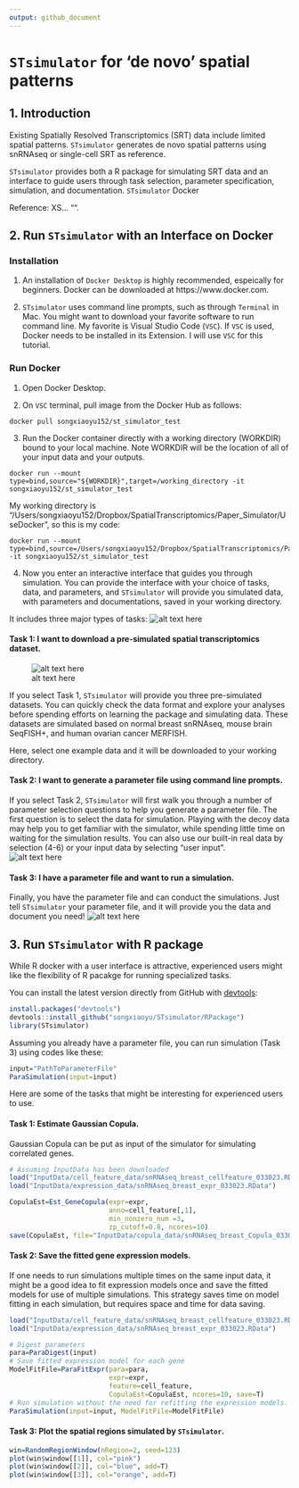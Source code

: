 ```yaml
---
output: github_document
---
```

<!-- README.md is generated from README.Rmd. Please edit that file -->

# `STsimulator` for 'de novo' spatial patterns

## 1. Introduction

Existing Spatially Resolved Transcriptomics (SRT) data include limited spatial patterns. `STsimulator` generates de novo spatial patterns using snRNAseq or single-cell SRT as reference. 


`STsimulator` provides both a R package for simulating SRT data and an interface to guide users through task selection, parameter specification, simulation, and documentation.  `STsimulator` Docker

Reference: XS... "". 


## 2. Run `STsimulator` with an Interface on Docker

### Installation
1. An installation of  `Docker Desktop` is highly recommended, espeically for beginners. Docker can be downloaded at https://www.docker.com. 

2. `STsimulator` uses command line prompts, such as through `Terminal` in Mac. You might want to download your favorite software to run command line. My favorite is Visual Studio Code (`VSC`). If `VSC` is used, Docker needs to be installed in its Extension. I will use `VSC` for this tutorial. 

<!-- 3. Clone `STsimulator` repository to your local machine, such as on `Terminal` type
```
git clone https://github.com/songxiaoyu/STsimulator
```
-->

### Run Docker
1. Open Docker Desktop. 

2. On `VSC` terminal, pull image from the Docker Hub as follows: 
```
docker pull songxiaoyu152/st_simulator_test 
```

3. Run the Docker container directly with a working directory (WORKDIR) bound to your local machine. Note WORKDIR will be the location of all of your input data and your outputs.

```
docker run --mount type=bind,source="${WORKDIR}",target=/working_directory -it songxiaoyu152/st_simulator_test
````
My working directory is "/Users/songxiaoyu152/Dropbox/SpatialTranscriptomics/Paper_Simulator/UseDocker", so this is my code:
```
docker run --mount type=bind,source=/Users/songxiaoyu152/Dropbox/SpatialTranscriptomics/Paper_Simulator/UseDocker,target=/working_directory -it songxiaoyu152/st_simulator_test
```

4. Now you enter an interactive interface that guides you through simulation. You can provide the interface with your choice of tasks, data, and parameters, and `STsimulator` will provide you simulated data, with parameters and documentations, saved in your working directory. 

It includes three major types of tasks:
![alt text here](Figures/image_tasks.png)

#### Task 1: I want to download a pre-simulated spatial transcriptomics dataset. 
![alt text here](Figures/image_example.png)

If you select Task 1, `STsimulator` will provide you three pre-simulated datasets. You can  quickly check the data format and explore your analyses before spending efforts on learning the package and simulating data. These datasets are simulated based on normal breast snRNAseq, mouse brain SeqFISH+, and human ovarian cancer MERFISH. 

Here,  select one example data and it will be downloaded to your working directory. 

#### Task 2: I want to generate a parameter file using command line prompts.

If you select Task 2, `STsimulator` will first walk you through a number of parameter selection questions to help you generate a parameter file. The first question is to select the data for simulation. Playing with the decoy data may help you to get familiar with the simulator, while spending little  time on waiting for the simulation results. You can also use our built-in real data by selection (4-6) or your input data by selecting "user input".   
![alt text here](Figures/image_task2.png)

#### Task 3: I have a parameter file and want to run a simulation.
Finally, you have the parameter file and can conduct the simulations. Just tell `STsimulator` your parameter file, and it will provide you the data and document you need! 
![alt text here](Figures/image_task3.png)


## 3. Run `STsimulator` with R package 
While R docker with a user interface is attractive, experienced users might like the flexibility of R pacakge for  running specialized tasks. 

You can install the latest version directly from GitHub with [devtools](https://github.com/hadley/devtools):

```R
install.packages("devtools")
devtools::install_github("songxiaoyu/STsimulator/RPackage")
library(STsimulator)
````

Assuming you already have a parameter file, you can run simulation (Task 3) using codes like these:

```R
input="PathToParameterFile"
ParaSimulation(input=input)
````

Here are some of the tasks that might be interesting for experienced users to use.

#### Task 1: Estimate Gaussian Copula.
Gaussian Copula can be put as input of the simulator for simulating correlated genes. 

```R
# Assuming InputData has been downloaded 
load("InputData/cell_feature_data/snRNAseq_breast_cellfeature_033023.RData")
load("InputData/expression_data/snRNAseq_breast_expr_033023.RData")

CopulaEst=Est_GeneCopula(expr=expr, 
                         anno=cell_feature[,1], 
                         min_nonzero_num =3,
                         zp_cutoff=0.8, ncores=10)
save(CopulaEst, file="InputData/copula_data/snRNAseq_breast_Copula_033023.RData")

````

#### Task 2: Save the fitted gene expression models.
If one needs to run simulations multiple times on the same input data, it might be a good idea to 
fit expression models once and save the fitted models for use of multiple simulations. This strategy saves time on model fitting in each simulation, but requires space and time for data saving.

```R
load("InputData/cell_feature_data/snRNAseq_breast_cellfeature_033023.RData")
load("InputData/expression_data/snRNAseq_breast_expr_033023.RData")

# Digest parameters
para=ParaDigest(input)
# Save fitted expression model for each gene
ModelFitFile=ParaFitExpr(para=para, 
                         expr=expr, 
                         feature=cell_feature,
                         CopulaEst=CopulaEst, ncores=10, save=T)
# Run simulation without the need for refitting the expression models.
ParaSimulation(input=input, ModelFitFile=ModelFitFile)

````

#### Task 3: Plot the spatial regions simulated by `STsimulator`. 

```R
win=RandomRegionWindow(nRegion=2, seed=123)
plot(win$window[[1]], col="pink")
plot(win$window[[2]], col="blue", add=T)
plot(win$window[[3]], col="orange", add=T)

````


